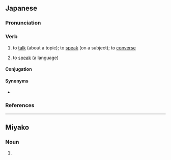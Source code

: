 ==Japanese==
{{ja-kanjitab|はな|yomi=kun}}

===Pronunciation===
{{ja-pron|はなす|acc=2|yomi=kun|acc_ref=NHK}}
{{ja-ojad}}

===Verb===
{{ja-verb|はなす|type=1|tr=both}}

# {{lb|ja|transitive}} to [[talk]] (about a topic); to [[speak]] (on a subject); to [[converse]]
#: {{ja-usex|'''話して'''[[いい]]？|'''はなして''' い.い？|Can I '''converse''' with you?}}
# to [[speak]] (a language)
#: {{ja-usex|[[アイスランド]]では[[アイスランド語]]を'''話します'''。|^アイスランド で は ^アイスランド-ご を '''はなします'''。|They '''speak''' Icelandic in Iceland.}}

====Conjugation====
{{ja-go-su|はな}}

====Synonyms====
* {{sense|speak, talk}} {{ja-r|喋る|しゃべる}}

===References===
<references />

----

==Miyako==

===Noun===
{{head|mvi|noun|hiragana|ぱなす|romaji|panasu|sort=はなす''}}

# {{alternative form of|mvi|話|tr=panasu}}